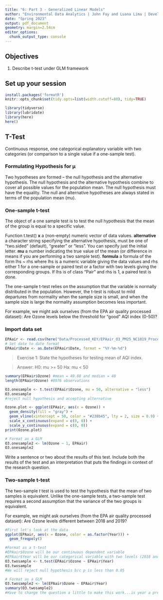```yaml
---
title: "6: Part 3 - Generalized Linear Models"
author: "Environmental Data Analytics | John Fay and Luana Lima | Developed by Kateri Salk"
date: "Spring 2023"
output: pdf_document
geometry: margin=2.54cm
editor_options: 
  chunk_output_type: console
---
```


## Objectives
1. Describe t-test under GLM framework

## Set up your session

```r
install.packages('formatR')
knitr::opts_chunk$set(tidy.opts=list(width.cutoff=80), tidy=TRUE)

library(tidyverse)
library(lubridate)
library(here)
here()
```

## T-Test

Continuous response, one categorical explanatory variable with two categories (or comparison to a single value if a one-sample test).

### Formulating Hypothesis for µ

Two hypotheses are formed – the null hypothesis and the alternative hypothesis.
The null hypothesis and the alternative hypothesis combine to cover all possible values for the population mean.
The null hypothesis must have the equality.
The null and alternative hypotheses are always stated in terms of the population mean (mu).

### One-sample t-test
The object of a one sample test is to test the null hypothesis that the mean of the group is equal to a specific value. 

Function t.test()
**x**	a (non-empty) numeric vector of data values.
**alternative** a character string specifying the alternative hypothesis, must be one of "two.sided" (default), "greater" or "less". You can specify just the initial letter.
**mu** a number indicating the true value of the mean (or difference in means if you are performing a two sample test).
**formula** a formula of the form lhs ~ rhs where lhs is a numeric variable giving the data values and rhs either 1 for a one-sample or paired test or a factor with two levels giving the corresponding groups. If lhs is of class "Pair" and rhs is 1, a paired test is done.

The one-sample t-test relies on the assumption that the variable is normally distributed in the population. However, the t-test is robust to mild departures from normality when the sample size is small, and when the sample size is large the normality assumption becomes less important.


For example, we might ask ourselves (from the EPA air quality processed dataset): 
Are Ozone levels below the threshold for "good" AQI index (0-50)?

### Import data set

```r
EPAair <- read.csv(here("Data/Processed_KEY/EPAair_O3_PM25_NC1819_Processed.csv"), stringsAsFactors = TRUE)
# Set date to date format
EPAair$Date <- as.Date(EPAair$Date, format = "%Y-%m-%d")

```


> Exercise 1: State the hypotheses for testing mean of AQI index.

> Answer: 
H0: mu >= 50
Ha: mu < 50

```r
summary(EPAair$Ozone) #mean = 40.88 and median = 40
length(EPAair$Ozone) #8976 observations

O3.onesample <- t.test(EPAair$Ozone, mu = 50, alternative = "less")
O3.onesample
#reject null hypothesis and accepting alternative

Ozone.plot <- ggplot(EPAair, aes(x = Ozone)) +
  geom_density(fill = "gray") +
  geom_vline(xintercept = 50, color = "#238b45", lty = 2, size = 0.9) +
  scale_x_continuous(expand = c(0, 0)) + 
  scale_y_continuous(expand = c(0, 0))
print(Ozone.plot)

# Format as a GLM
O3.onesample2 <- lm(Ozone ~ 1, EPAair)
O3.onesample2
```

Write a sentence or two about the results of this test. Include both the results of the test and an interpretation that puts the findings in context of the research question.

> 

### Two-sample t-test

The two-sample *t* test is used to test the hypothesis that the mean of two samples is equivalent. Unlike the one-sample tests, a two-sample test requires a second assumption that the variance of the two groups is equivalent. 

For example, we might ask ourselves (from the EPA air quality processed dataset): 
Are Ozone levels different between 2018 and 2019?

```r
#First let's look at the data
ggplot(EPAair, aes(x = Ozone, color = as.factor(Year))) +
  geom_freqpoly()

#Format as a t-test
#EPAair$Ozone will be our continuous dependent variable
#EPAair$Year will be our categorical variable with two levels (2018 and 2019)
O3.twosample <- t.test(EPAair$Ozone ~ EPAair$Year)
O3.twosample
#We will reject null hypothesis b/c p is less than 0.05

# Format as a GLM
O3.twosample2 <- lm(EPAair$Ozone ~ EPAair$Year)
summary(O3.twosample2)
#Have to change the question a little to make this work...is year a predictor of ozone levels? And yes, we see it is b/c of the p-value!
```





